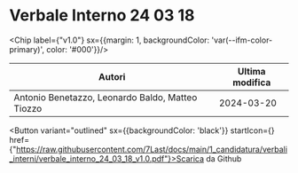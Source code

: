 

# Verbale Interno 24 03 18

<Chip label={"v1.0"} sx={{margin: 1, backgroundColor: 'var(--ifm-color-primary)', color: '#000'}}/>



|                     Autori                     |Ultima modifica|
|------------------------------------------------|---------------|
|Antonio Benetazzo, Leonardo Baldo, Matteo Tiozzo|   2024-03-20  |

<Button variant="outlined" sx={{backgroundColor: 'black'}} startIcon={<GithubIcon />} href={"https://raw.githubusercontent.com/7Last/docs/main/1_candidatura/verbali_interni/verbale_interno_24_03_18_v1.0.pdf"}>Scarica da Github</Button>